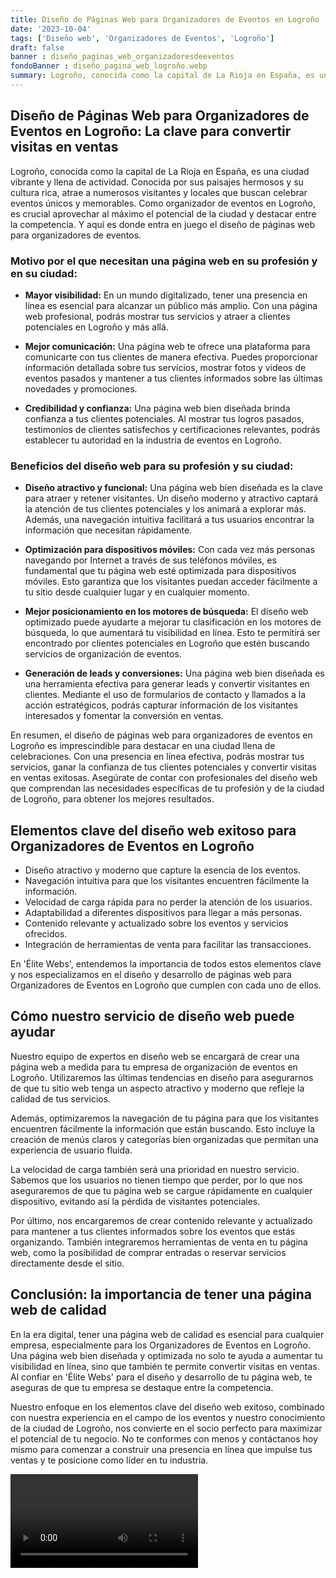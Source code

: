 ```yaml
---
title: Diseño de Páginas Web para Organizadores de Eventos en Logroño
date: '2023-10-04'
tags: ['Diseño web', 'Organizadores de Eventos', 'Logroño']
draft: false
banner : diseño_paginas_web_organizadoresdeeventos
fondoBanner : diseño_pagina_web_logroño.webp
summary: Logroño, conocida como la capital de La Rioja en España, es una ciudad vibrante y llena de actividad. Conocida por sus paisajes hermosos y su cultura rica, atrae a numerosos visitantes y locales que buscan celebrar eventos únicos y memorables. Como organizador de eventos en Logroño, es crucial aprovechar al máximo el potencial de la ciudad y destacar entre la competencia. Y aquí es donde entra en juego el diseño de páginas web para organizadores de eventos.
---
```


## Diseño de Páginas Web para Organizadores de Eventos en Logroño: La clave para convertir visitas en ventas

Logroño, conocida como la capital de La Rioja en España, es una ciudad vibrante y llena de actividad. Conocida por sus paisajes hermosos y su cultura rica, atrae a numerosos visitantes y locales que buscan celebrar eventos únicos y memorables. Como organizador de eventos en Logroño, es crucial aprovechar al máximo el potencial de la ciudad y destacar entre la competencia. Y aquí es donde entra en juego el diseño de páginas web para organizadores de eventos.

### Motivo por el que necesitan una página web en su profesión y en su ciudad:

- **Mayor visibilidad:** En un mundo digitalizado, tener una presencia en línea es esencial para alcanzar un público más amplio. Con una página web profesional, podrás mostrar tus servicios y atraer a clientes potenciales en Logroño y más allá.

- **Mejor comunicación:** Una página web te ofrece una plataforma para comunicarte con tus clientes de manera efectiva. Puedes proporcionar información detallada sobre tus servicios, mostrar fotos y videos de eventos pasados y mantener a tus clientes informados sobre las últimas novedades y promociones.

- **Credibilidad y confianza:** Una página web bien diseñada brinda confianza a tus clientes potenciales. Al mostrar tus logros pasados, testimonios de clientes satisfechos y certificaciones relevantes, podrás establecer tu autoridad en la industria de eventos en Logroño.

### Beneficios del diseño web para su profesión y su ciudad:

- **Diseño atractivo y funcional:** Una página web bien diseñada es la clave para atraer y retener visitantes. Un diseño moderno y atractivo captará la atención de tus clientes potenciales y los animará a explorar más. Además, una navegación intuitiva facilitará a tus usuarios encontrar la información que necesitan rápidamente.

- **Optimización para dispositivos móviles:** Con cada vez más personas navegando por Internet a través de sus teléfonos móviles, es fundamental que tu página web esté optimizada para dispositivos móviles. Esto garantiza que los visitantes puedan acceder fácilmente a tu sitio desde cualquier lugar y en cualquier momento.

- **Mejor posicionamiento en los motores de búsqueda:** El diseño web optimizado puede ayudarte a mejorar tu clasificación en los motores de búsqueda, lo que aumentará tu visibilidad en línea. Esto te permitirá ser encontrado por clientes potenciales en Logroño que estén buscando servicios de organización de eventos.

- **Generación de leads y conversiones:** Una página web bien diseñada es una herramienta efectiva para generar leads y convertir visitantes en clientes. Mediante el uso de formularios de contacto y llamados a la acción estratégicos, podrás capturar información de los visitantes interesados y fomentar la conversión en ventas.

En resumen, el diseño de páginas web para organizadores de eventos en Logroño es imprescindible para destacar en una ciudad llena de celebraciones. Con una presencia en línea efectiva, podrás mostrar tus servicios, ganar la confianza de tus clientes potenciales y convertir visitas en ventas exitosas. Asegúrate de contar con profesionales del diseño web que comprendan las necesidades específicas de tu profesión y de la ciudad de Logroño, para obtener los mejores resultados.

<GifSeo />

<Cta />

## Elementos clave del diseño web exitoso para Organizadores de Eventos en Logroño

- Diseño atractivo y moderno que capture la esencia de los eventos.
- Navegación intuitiva para que los visitantes encuentren fácilmente la información.
- Velocidad de carga rápida para no perder la atención de los usuarios.
- Adaptabilidad a diferentes dispositivos para llegar a más personas.
- Contenido relevante y actualizado sobre los eventos y servicios ofrecidos.
- Integración de herramientas de venta para facilitar las transacciones.

En 'Élite Webs', entendemos la importancia de todos estos elementos clave y nos especializamos en el diseño y desarrollo de páginas web para Organizadores de Eventos en Logroño que cumplen con cada uno de ellos.

## Cómo nuestro servicio de diseño web puede ayudar

Nuestro equipo de expertos en diseño web se encargará de crear una página web a medida para tu empresa de organización de eventos en Logroño. Utilizaremos las últimas tendencias en diseño para asegurarnos de que tu sitio web tenga un aspecto atractivo y moderno que refleje la calidad de tus servicios.

Además, optimizaremos la navegación de tu página para que los visitantes encuentren fácilmente la información que están buscando. Esto incluye la creación de menús claros y categorías bien organizadas que permitan una experiencia de usuario fluida.

La velocidad de carga también será una prioridad en nuestro servicio. Sabemos que los usuarios no tienen tiempo que perder, por lo que nos aseguraremos de que tu página web se cargue rápidamente en cualquier dispositivo, evitando así la pérdida de visitantes potenciales.

Por último, nos encargaremos de crear contenido relevante y actualizado para mantener a tus clientes informados sobre los eventos que estás organizando. También integraremos herramientas de venta en tu página web, como la posibilidad de comprar entradas o reservar servicios directamente desde el sitio.

## Conclusión: la importancia de tener una página web de calidad

En la era digital, tener una página web de calidad es esencial para cualquier empresa, especialmente para los Organizadores de Eventos en Logroño. Una página web bien diseñada y optimizada no solo te ayuda a aumentar tu visibilidad en línea, sino que también te permite convertir visitas en ventas. Al confiar en 'Élite Webs' para el diseño y desarrollo de tu página web, te aseguras de que tu empresa se destaque entre la competencia.

Nuestro enfoque en los elementos clave del diseño web exitoso, combinado con nuestra experiencia en el campo de los eventos y nuestro conocimiento de la ciudad de Logroño, nos convierte en el socio perfecto para maximizar el potencial de tu negocio. No te conformes con menos y contáctanos hoy mismo para comenzar a construir una presencia en línea que impulse tus ventas y te posicione como líder en tu industria.

<Video />

<CtaBot job='Organizadores de Eventos' city='Logroño'/>

<Gmaps query='Logroño+españa+maps' />